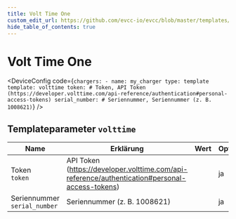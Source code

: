```yaml
---
title: Volt Time One
custom_edit_url: https://github.com/evcc-io/evcc/blob/master/templates/definition/charger/volttime.yaml
hide_table_of_contents: true
---
```



# Volt Time One

<div className="device-detail-container">
  <div className="device-detail-content">
    <DeviceFeatures features="sponsorship" />

<DeviceConfig code={`chargers:
    - name: my_charger
      type: template
      template: volttime
      token: # Token, API Token (https://developer.volttime.com/api-reference/authentication#personal-access-tokens)
      serial_number: # Seriennummer, Seriennummer (z. B. 1008621)`}  />
  </div>
  <div className="device-detail-icon">
    <evcc-icon
      type="charger"
      name="volt-time-one"
      size="400px"
      alt="Volt Time One"
      className="device-detail-icon-img"
    ></evcc-icon>
  </div>
</div>

## Templateparameter `volttime`

| Name | Erklärung | Wert | Optional |
|-----------|-----------|------|----------|
| Token<br/>`token` | API Token (https://developer.volttime.com/api-reference/authentication#personal-access-tokens) |  | ja |
| Seriennummer<br/>`serial_number` | Seriennummer (z. B. 1008621) |  | ja |

<SponsorshipRequired />

